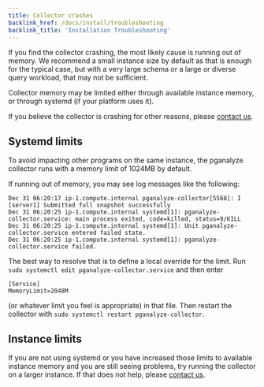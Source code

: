 ```yaml
---
title: Collector crashes
backlink_href: /docs/install/troubleshooting
backlink_title: 'Installation Troubleshooting'
---
```


If you find the collector crashing, the most likely cause is running out of memory. We recommend
a small instance size by default as that is enough for the typical case, but with a very large
schema or a large or diverse query workload, that may not be sufficient.

Collector memory may be limited either through available instance memory, or through systemd (if
your platform uses it).

If you believe the collector is crashing for other reasons, please [contact us](/contact).

## Systemd limits

To avoid impacting other programs on the same instance, the pganalyze collector runs with a memory
limit of 1024MB by default.

If running out of memory, you may see log messages like the following:

```
Dec 31 06:20:17 ip-1.compute.internal pganalyze-collector[5568]: I [server1] Submitted full snapshot successfully
Dec 31 06:20:25 ip-1.compute.internal systemd[1]: pganalyze-collector.service: main process exited, code=killed, status=9/KILL
Dec 31 06:20:25 ip-1.compute.internal systemd[1]: Unit pganalyze-collector.service entered failed state.
Dec 31 06:20:25 ip-1.compute.internal systemd[1]: pganalyze-collector.service failed.
```

The best way to resolve that is to define a local override for the limit. Run `sudo systemctl edit pganalyze-collector.service`
and then enter

```
[Service]
MemoryLimit=2048M
```

(or whatever limit you feel is appropriate) in that file. Then restart the collector with `sudo systemctl restart pganalyze-collector`.


## Instance limits

If you are not using systemd or you have increased those limits to available instance memory and
you are still seeing problems, try running the collector on a larger instance. If that does not
help, please [contact us](/contact).
